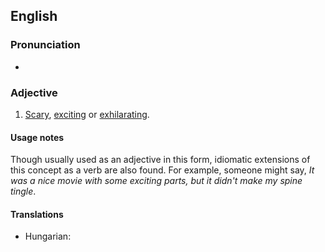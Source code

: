 {{also|spinetingling}}
==English==

===Pronunciation===
* {{audio|En-au-spine-tingling.ogg|Audio (AU)|lang=en}}

===Adjective===
{{en-adj|head=[[spine]]-[[tingling]]}}

# {{lb|en|idiomatic}} [[scary|Scary]], [[exciting]] or [[exhilarating]].

====Usage notes====
Though usually used as an adjective in this form, idiomatic extensions of this concept as a verb are also found. For example, someone might say, ''It was a nice movie with some exciting parts, but it didn't make my spine tingle''.

====Translations====
{{trans-top|scary, exciting or exhilarating}}
* Hungarian: {{t|hu|hátborzongató}}
{{trans-mid}}
{{trans-bottom}}
